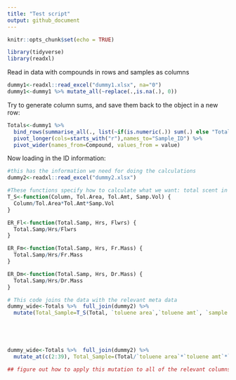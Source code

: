 ```yaml
---
title: "Test script"
output: github_document
---
```


```r
knitr::opts_chunk$set(echo = TRUE)
```

```r
library(tidyverse)
library(readxl)
```

Read in data with compounds in rows and samples as columns

```r
dummy1<-readxl::read_excel("dummy1.xlsx", na="0")
dummy1<-dummy1 %>% mutate_all(~replace(.,is.na(.), 0))
```


Try to generate column sums, and save them back to the object in a new row:
```r
Totals<-dummy1 %>% 
  bind_rows(summarise_all(., list(~if(is.numeric(.)) sum(.) else "Total"))) %>% 
  pivot_longer(cols=starts_with("r"),names_to="Sample_ID") %>% 
  pivot_wider(names_from=Compound, values_from = value)


```

Now loading in the ID information:
```r

#this has the information we need for doing the calculations
dummy2<-readxl::read_excel("dummy2.xlsx")

#These functions specify how to calculate what we want: total scent in the sample, and emission rates per flower, per fresh mass, and per dry mass:
T_S<-function(Column, Tol.Area, Tol.Amt, Samp.Vol) {
  Column/Tol.Area*Tol.Amt*Samp.Vol
} 

ER_Fl<-function(Total.Samp, Hrs, Flwrs) {
  Total.Samp/Hrs/Flwrs
}

ER_Fm<-function(Total.Samp, Hrs, Fr.Mass) {
  Total.Samp/Hrs/Fr.Mass
}

ER_Dm<-function(Total.Samp, Hrs, Dr.Mass) {
  Total.Samp/Hrs/Dr.Mass
}

# This code joins the data with the relevant meta data
dummy_wide<-Totals %>%  full_join(dummy2) %>% 
  mutate(Total_Sample=T_S(Total, `toluene area`,`toluene amt`, `sample vol`), ER_flower=ER_Fl(Total_Sample,`no hours`, `no flowers`), ER_fresh=ER_Fm(Total_Sample, `no hours`, `fresh mass`), ER_dry=ER_Dm(Total_Sample, `no hours`, `dry mass`))





dummy_wide<-Totals %>%  full_join(dummy2) %>% 
  mutate_at(c(2:39), Total_Sample=(Total/`toluene area`*`toluene amt`*`sample vol`), ER_flower=Total_Sample/`no hours`/`no flowers`, ER_fresh=Total_Sample/`no hours`/`fresh mass`, ER_dry=Total_Sample/`no hours`/`dry mass`)

## figure out how to apply this mutation to all of the relevant columns

```



